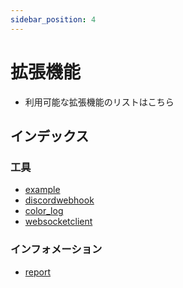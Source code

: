 ```yaml
---
sidebar_position: 4
---
```


# 拡張機能
- 利用可能な拡張機能のリストはこちら

## インデックス
### 工具
- [example](./example)
- [discordwebhook](./discordwebhook)
- [color_log](./color_log)
- [websocketclient](./websocketclient)

### インフォメーション
- [report](./report)